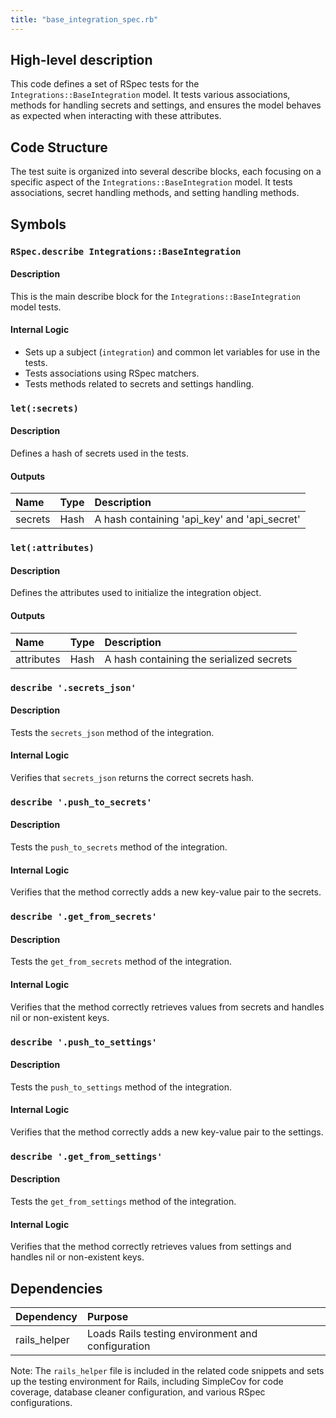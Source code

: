 ```yaml
---
title: "base_integration_spec.rb"
---
```


## High-level description
This code defines a set of RSpec tests for the `Integrations::BaseIntegration` model. It tests various associations, methods for handling secrets and settings, and ensures the model behaves as expected when interacting with these attributes.

## Code Structure
The test suite is organized into several describe blocks, each focusing on a specific aspect of the `Integrations::BaseIntegration` model. It tests associations, secret handling methods, and setting handling methods.

## Symbols

### `RSpec.describe Integrations::BaseIntegration`
#### Description
This is the main describe block for the `Integrations::BaseIntegration` model tests.

#### Internal Logic
- Sets up a subject (`integration`) and common let variables for use in the tests.
- Tests associations using RSpec matchers.
- Tests methods related to secrets and settings handling.

### `let(:secrets)`
#### Description
Defines a hash of secrets used in the tests.

#### Outputs
| Name | Type | Description |
|:-----|:-----|:------------|
| secrets | Hash | A hash containing 'api_key' and 'api_secret' |

### `let(:attributes)`
#### Description
Defines the attributes used to initialize the integration object.

#### Outputs
| Name | Type | Description |
|:-----|:-----|:------------|
| attributes | Hash | A hash containing the serialized secrets |

### `describe '.secrets_json'`
#### Description
Tests the `secrets_json` method of the integration.

#### Internal Logic
Verifies that `secrets_json` returns the correct secrets hash.

### `describe '.push_to_secrets'`
#### Description
Tests the `push_to_secrets` method of the integration.

#### Internal Logic
Verifies that the method correctly adds a new key-value pair to the secrets.

### `describe '.get_from_secrets'`
#### Description
Tests the `get_from_secrets` method of the integration.

#### Internal Logic
Verifies that the method correctly retrieves values from secrets and handles nil or non-existent keys.

### `describe '.push_to_settings'`
#### Description
Tests the `push_to_settings` method of the integration.

#### Internal Logic
Verifies that the method correctly adds a new key-value pair to the settings.

### `describe '.get_from_settings'`
#### Description
Tests the `get_from_settings` method of the integration.

#### Internal Logic
Verifies that the method correctly retrieves values from settings and handles nil or non-existent keys.

## Dependencies
| Dependency | Purpose |
|:-----------|:--------|
| rails_helper | Loads Rails testing environment and configuration |

Note: The `rails_helper` file is included in the related code snippets and sets up the testing environment for Rails, including SimpleCov for code coverage, database cleaner configuration, and various RSpec configurations.